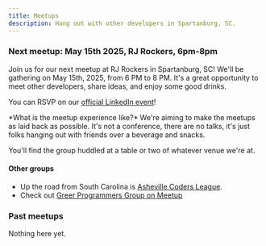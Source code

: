 ```yaml
---
title: Meetups
description: Hang out with other developers in Spartanburg, SC.
---
```



### Next meetup: May 15th 2025, RJ Rockers, 6pm-8pm

Join us for our next meetup at RJ Rockers in Spartanburg, SC! We'll be gathering on May 15th, 2025, from 6 PM to 8 PM. It's a great opportunity to meet other developers, share ideas, and enjoy some good drinks.

You can RSVP on our [official LinkedIn event](https://www.linkedin.com/events/upstatecodersleague-v17320632749411758081/)!

<Aside type="tip">
*What is the meetup experience like?* We're aiming to make the meetups as laid back as possible. It's not a conference, there are no talks, it's just folks hanging out with friends over a beverage and snacks.

You'll find the group huddled at a table or two of whatever venue we're at.
</Aside>

#### Other groups

* Up the road from South Carolina is [Asheville Coders League](https://avlcoders.org).
* Check out [Greer Programmers Group on Meetup](https://www.meetup.com/greer-programmers-group/)

### Past meetups

Nothing here yet.